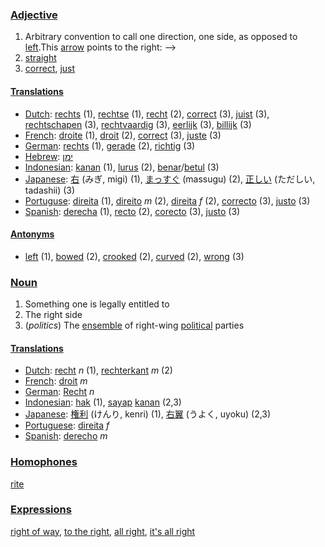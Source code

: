 ===[[Adjective]]===

# Arbitrary convention to call one direction, one side, as opposed to [[left]].This [[arrow]] points to the right: -->
# [[straight]]
# [[correct]], [[just]]

====[[Translation]]s====

*[[Dutch]]: [[rechts]] (1), [[rechtse]] (1), [[recht]] (2), [[correct]] (3), [[juist]] (3), [[rechtschapen]] (3), [[rechtvaardig]] (3), [[eerlijk]] (3), [[billijk]] (3)
*[[French]]: [[droite]] (1), [[droit]] (2), [[correct]] (3), [[juste]] (3)
*[[German]]: [[rechts]] (1), [[gerade]] (2), [[richtig]] (3)
*[[Hebrew]]: [[ימן]] 
*[[Indonesian]]: [[kanan]] (1), [[lurus]] (2), [[benar]]/[[betul]] (3)
*[[Japanese]]: [[右]] (みぎ, migi) (1), [[まっすぐ]] (massugu) (2), [[正しい]] (ただしい, tadashii) (3)
*[[Portuguse]]: [[direita]] (1), [[direito]] ''m'' (2), [[direita]] ''f'' (2), [[correcto]] (3), [[justo]] (3)
*[[Spanish]]: [[derecha]] (1), [[recto]] (2), [[corecto]] (3), [[justo]] (3)

====[[Antonym]]s====

*[[left]] (1), [[bowed]] (2), [[crooked]] (2), [[curved]] (2), [[wrong]] (3)

===[[Noun]]===

# Something one is legally entitled to
# The right side
# (''politics'') The [[ensemble]] of right-wing [[political]] parties

====[[Translation]]s====

*[[Dutch]]: [[recht]] ''n'' (1), [[rechterkant]] ''m'' (2)
*[[French]]: [[droit]] ''m''
*[[German]]: [[Recht]] ''n''
*[[Indonesian]]: [[hak]] (1), [[sayap]] [[kanan]] (2,3)
*[[Japanese]]: [[権利]] (けんり, kenri) (1), [[右翼]] (うよく, uyoku) (2,3)
*[[Portuguese]]: [[direita]] ''f''
*[[Spanish]]: [[derecho]] ''m''

===[[Homophone]]s===

[[rite]]

===[[Expression]]s===

[[right of way]], [[to the right]], [[all right]], [[it's all right]]